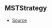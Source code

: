 ## MSTStrategy



- [Source](https://github.com/Androz2091/discord-player/blob/e31bc2a/packages/equalizer/src/audio/MonoStereoTransformer.ts#L9)